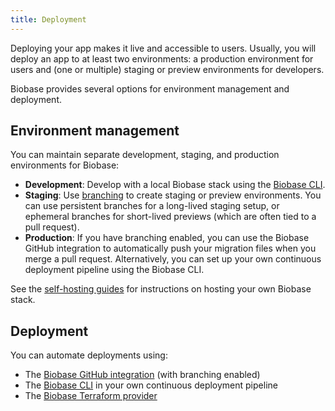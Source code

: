 ```yaml
---
title: Deployment
---
```


Deploying your app makes it live and accessible to users. Usually, you will deploy an app to at least two environments: a production environment for users and (one or multiple) staging or preview environments for developers.

Biobase provides several options for environment management and deployment.

## Environment management

You can maintain separate development, staging, and production environments for Biobase:

- **Development**: Develop with a local Biobase stack using the [Biobase CLI](/docs/guides/local-development).
- **Staging**: Use [branching](/docs/guides/deployment/branching) to create staging or preview environments. You can use persistent branches for a long-lived staging setup, or ephemeral branches for short-lived previews (which are often tied to a pull request).
- **Production**: If you have branching enabled, you can use the Biobase GitHub integration to automatically push your migration files when you merge a pull request. Alternatively, you can set up your own continuous deployment pipeline using the Biobase CLI.

<Admonition type="tip" title="Self-hosting">

See the [self-hosting guides](/docs/guides/self-hosting) for instructions on hosting your own Biobase stack.

</Admonition>

## Deployment

You can automate deployments using:

- The [Biobase GitHub integration](/dashboard/project/_/settings/integrations) (with branching enabled)
- The [Biobase CLI](/docs/guides/local-development) in your own continuous deployment pipeline
- The [Biobase Terraform provider](/docs/guides/deployment/terraform)
